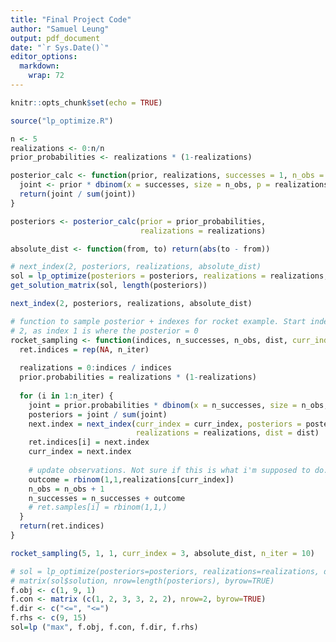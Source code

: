 ```yaml
---
title: "Final Project Code"
author: "Samuel Leung"
output: pdf_document
date: "`r Sys.Date()`"
editor_options: 
  markdown: 
    wrap: 72
---
```


```r
knitr::opts_chunk$set(echo = TRUE)
```

```r
source("lp_optimize.R")
```

```r
n <- 5
realizations <- 0:n/n
prior_probabilities <- realizations * (1-realizations)

posterior_calc <- function(prior, realizations, successes = 1, n_obs = 1) {
  joint <- prior * dbinom(x = successes, size = n_obs, p = realizations)
  return(joint / sum(joint))
}

posteriors <- posterior_calc(prior = prior_probabilities,
                             realizations = realizations)
```

```r
absolute_dist <- function(from, to) return(abs(to - from))
```

```r
# next_index(2, posteriors, realizations, absolute_dist)
sol = lp_optimize(posteriors = posteriors, realizations = realizations, dist = absolute_dist)
get_solution_matrix(sol, length(posteriors))
```

```r
next_index(2, posteriors, realizations, absolute_dist)
```


```r
# function to sample posterior + indexes for rocket example. Start index at 
# 2, as index 1 is where the posterior = 0
rocket_sampling <- function(indices, n_successes, n_obs, dist, curr_index = 2 , n_iter = 10) {
  ret.indices = rep(NA, n_iter)
  
  realizations = 0:indices / indices
  prior.probabilities = realizations * (1-realizations)
  
  for (i in 1:n_iter) {
    joint = prior.probabilities * dbinom(x = n_successes, size = n_obs, p = realizations)
    posteriors = joint / sum(joint)
    next.index = next_index(curr_index = curr_index, posteriors = posteriors , 
                            realizations = realizations, dist = dist)
    ret.indices[i] = next.index
    curr_index = next.index
    
    # update observations. Not sure if this is what i'm supposed to do. 
    outcome = rbinom(1,1,realizations[curr_index])
    n_obs = n_obs + 1
    n_successes = n_successes + outcome
    # ret.samples[i] = rbinom(1,1,)
  }
  return(ret.indices)
}

rocket_sampling(5, 1, 1, curr_index = 3, absolute_dist, n_iter = 10)
```

```r
# sol = lp_optimize(posteriors=posteriors, realizations=realizations, dist=absolute_dist)
# matrix(sol$solution, nrow=length(posteriors), byrow=TRUE)
f.obj <- c(1, 9, 1)
f.con <- matrix (c(1, 2, 3, 3, 2, 2), nrow=2, byrow=TRUE)
f.dir <- c("<=", "<=")
f.rhs <- c(9, 15)
sol=lp ("max", f.obj, f.con, f.dir, f.rhs)
```






